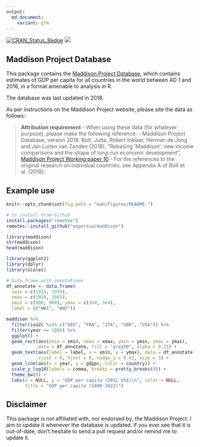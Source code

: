 ```yaml
---
output:
  md_document:
    variant: gfm
---
```


[![CRAN_Status_Badge](http://www.r-pkg.org/badges/version/maddison)](http://cran.r-project.org/package=maddison)
[![](http://cranlogs.r-pkg.org/badges/grand-total/maddison)](http://cran.r-project.org/web/packages/maddison)


## Maddison Project Database

This package contains the [Maddison Project Database](http://www.ggdc.net/maddison), which contains estimates of GDP per capita for all countries in the world between AD 1 and 2016, in a format amenable to analysis in R.

The database was last updated in 2018.

As per instructions on the Maddison Project website, please site the data as follows:

> __Attribution requirement__ - When using these data (for whatever purpose), please make the following reference:
> - Maddison Project Database, version 2018. Bolt, Jutta, Robert Inklaar, Herman de Jong and Jan Luiten van Zanden (2018), “Rebasing ‘Maddison’: new income comparisons and the shape of long-run economic development”, [Maddison Project Working paper 10](https://www.rug.nl/ggdc/historicaldevelopment/maddison/research)
> - For the references to the original research on individual countries, see Appendix A of Bolt et al. (2018).

## Example use

```r
knitr::opts_chunk$set(fig.path = "man/figures/README-")
```

```r
# to install from Github
install.packages("remotes")
remotes::install_github("expersso/maddison")
```

```r
library(maddison)
str(maddison)
head(maddison)
```

```r
library(ggplot2)
library(dplyr)
library(scales)

# Data frame with annotations
df_annotate <- data.frame(
  xmin = c(1914, 1939),
  xmax = c(1918, 1945),
  ymin = c(900, 900), ymax = c(3e4, 3e4),
  label = c("WW1", "WW2"))

maddison %>%
  filter(iso2c %in% c("DEU", "FRA", "ITA", "GBR", "USA")) %>%
  filter(year >= 1800) %>%
  ggplot() +
  geom_rect(aes(xmin = xmin, xmax = xmax, ymin = ymin, ymax = ymax),
            data = df_annotate, fill = "grey50", alpha = 0.25) +
  geom_text(aes(label = label, x = xmin, y = ymax), data = df_annotate, 
            vjust = 0, hjust = 0, nudge_y = 0.02, size = 3) +
  geom_line(aes(x = year, y = gdppc, color = country)) +
  scale_y_log10(labels = comma, breaks = pretty_breaks(8)) +
  theme_bw(8) +
  labs(x = NULL, y = "GDP per capita (2011 US$)\n", color = NULL,
       title = "GDP per capita (1800-2022)")
```

## Disclaimer

This package is not affiliated with, nor endorsed by, the Maddison Project. I
aim to update it whenever the database is updated. If you ever see that it
is out-of-date, don't hesitate to send a pull request and/or remind me to update
it.
